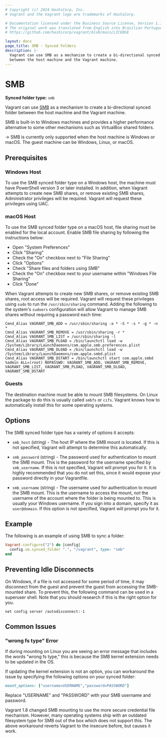 ```yaml
---
# Copyright (c) 2024 HashiCorp, Inc.
# Vagrant and the Vagrant logo are trademarks of HashiCorp.

# Documentation licensed under the Business Source License, Version 1.1.
# The original work was translated from English into Brazilian Portuguese.
# https://github.com/hashicorp/vagrant/blob/main/LICENSE

layout: docs
page_title: SMB - Synced Folders
description: |-
  Vagrant can use SMB as a mechanism to create a bi-directional synced folder
  between the host machine and the Vagrant machine.
---
```


# SMB

**Synced folder type:** `smb`

Vagrant can use [SMB](https://en.wikipedia.org/wiki/Server_Message_Block)
as a mechanism to create a bi-directional synced folder between the host
machine and the Vagrant machine.

SMB is built-in to Windows machines and provides a higher performance
alternative to some other mechanisms such as VirtualBox shared folders.

-> SMB is currently only supported when the host machine is Windows or
macOS. The guest machine can be Windows, Linux, or macOS.

## Prerequisites

### Windows Host

To use the SMB synced folder type on a Windows host, the machine must have
PowerShell version 3 or later installed. In addition, when Vagrant attempts
to create new SMB shares, or remove existing SMB shares, Administrator
privileges will be required. Vagrant will request these privileges using UAC.

### macOS Host

To use the SMB synced folder type on a macOS host, file sharing must be enabled
for the local account. Enable SMB file sharing by following the instructions
below:

- Open "System Preferences"
- Click "Sharing"
- Check the "On" checkbox next to "File Sharing"
- Click "Options"
- Check "Share files and folders using SMB"
- Check the "On" checkbox next to your username within "Windows File Sharing"
- Click "Done"

When Vagrant attempts to create new SMB shares, or remove existing SMB shares,
root access will be required. Vagrant will request these privileges using
`sudo` to run the `/usr/sbin/sharing` command. Adding the following to
the system's `sudoers` configuration will allow Vagrant to manage SMB shares
without requiring a password each time:

```
Cmnd_Alias VAGRANT_SMB_ADD = /usr/sbin/sharing -a * -S * -s * -g * -n *
Cmnd_Alias VAGRANT_SMB_REMOVE = /usr/sbin/sharing -r *
Cmnd_Alias VAGRANT_SMB_LIST = /usr/sbin/sharing -l
Cmnd_Alias VAGRANT_SMB_PLOAD = /bin/launchctl load -w /System/Library/LaunchDaemons/com.apple.smb.preferences.plist
Cmnd_Alias VAGRANT_SMB_DLOAD = /bin/launchctl load -w /System/Library/LaunchDaemons/com.apple.smbd.plist
Cmnd_Alias VAGRANT_SMB_DSTART = /bin/launchctl start com.apple.smbd
%admin ALL=(root) NOPASSWD: VAGRANT_SMB_ADD, VAGRANT_SMB_REMOVE, VAGRANT_SMB_LIST, VAGRANT_SMB_PLOAD, VAGRANT_SMB_DLOAD, VAGRANT_SMB_DSTART
```

### Guests

The destination machine must be able to mount SMB filesystems. On Linux
the package to do this is usually called `smbfs` or `cifs`. Vagrant knows
how to automatically install this for some operating systems.

## Options

The SMB synced folder type has a variety of options it accepts:

- `smb_host` (string) - The host IP where the SMB mount is located. If this
  is not specified, Vagrant will attempt to determine this automatically.

- `smb_password` (string) - The password used for authentication to mount
  the SMB mount. This is the password for the username specified by
  `smb_username`. If this is not specified, Vagrant will prompt you for it.
  It is highly recommended that you do not set this, since it would expose
  your password directly in your Vagrantfile.

- `smb_username` (string) - The username used for authentication to mount
  the SMB mount. This is the username to access the mount, _not_ the username
  of the account where the folder is being mounted to. This is usually your
  Windows username. If you sign into a domain, specify it as `user@domain`.
  If this option is not specified, Vagrant will prompt you for it.

## Example

The following is an example of using SMB to sync a folder:

```ruby
Vagrant.configure("2") do |config|
  config.vm.synced_folder ".", "/vagrant", type: "smb"
end
```

## Preventing Idle Disconnects

On Windows, if a file is not accessed for some period of time, it may
disconnect from the guest and prevent the guest from accessing the SMB-mounted
share. To prevent this, the following command can be used in a superuser
shell. Note that you should research if this is the right option for you.

```
net config server /autodisconnect:-1
```

## Common Issues

### "wrong fs type" Error

If during mounting on Linux you are seeing an error message that includes
the words "wrong fs type," this is because the SMB kernel extension needs to
be updated in the OS.

If updating the kernel extension is not an option, you can workaround the
issue by specifying the following options on your synced folder:

```ruby
mount_options: ["username=USERNAME","password=PASSWORD"]
```

Replace "USERNAME" and "PASSWORD" with your SMB username and password.

Vagrant 1.8 changed SMB mounting to use the more secure credential file
mechanism. However, many operating systems ship with an outdated filesystem
type for SMB out of the box which does not support this. The above workaround
reverts Vagrant to the insecure before, but causes it work.
